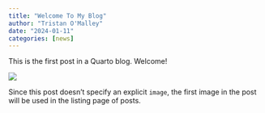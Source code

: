 ```yaml
---
title: "Welcome To My Blog"
author: "Tristan O'Malley"
date: "2024-01-11"
categories: [news]
---
```


This is the first post in a Quarto blog. Welcome!

![](thumbnail.jpg)

Since this post doesn't specify an explicit `image`, the first image in the post will be used in the listing page of posts.
